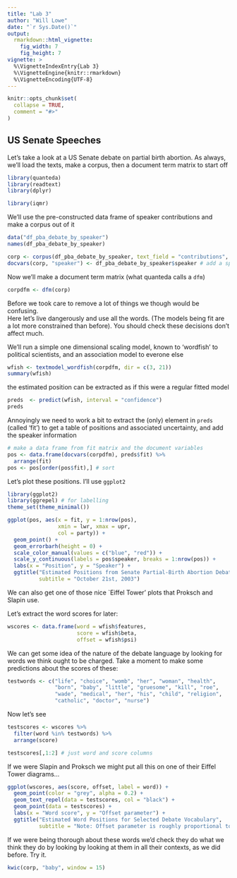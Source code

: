 ```yaml
---
title: "Lab 3"
author: "Will Lowe"
date: "`r Sys.Date()`"
output: 
  rmarkdown::html_vignette:
    fig_width: 7
    fig_height: 7 
vignette: >
  %\VignetteIndexEntry{Lab 3}
  %\VignetteEngine{knitr::rmarkdown}
  %\VignetteEncoding{UTF-8}
---
```


```r
knitr::opts_chunk$set(
  collapse = TRUE,
  comment = "#>"
)
```


## US Senate Speeches

Let's take a look at a US Senate debate on partial birth abortion.
As always, we'll load the texts, make a corpus, then a document term matrix to start off
```r
library(quanteda)
library(readtext)
library(dplyr)

library(iqmr)
```

<!-- the data is in a folder called "abortion-debate-us-senate" in the 'usual place': -->
<!-- ```{r} -->
<!-- # where this data lives on your machine -->
<!-- DATA_DIR <- file.path(system.file(package = "readtext"), "vignette/data") -->
<!-- folder <- file.path(DATA_DIR, "abortion-debate-us-senate") -->
<!-- ``` -->
<!-- Then we make a document feature matrix to fit a model to -->

<!-- Let's take quick look at it these documents: -->
<!-- ```{r} -->
<!-- dir(folder) -->
<!-- ``` -->

<!-- We'll make a corpus and use their rather convenient naming scheme to create docvars. -->
<!-- ```{r} -->
<!-- txts <- readtext(folder, docvarsfrom = "filenames", docvarnames = c("Party", "Speaker")) -->
<!-- corp <- corpus(txts) -->
<!-- summary(corp) -->
<!-- ``` -->

<!-- ## Different version -->

We'll use the pre-constructed data frame of speaker contributions and make a
corpus out of it
```r
data("df_pba_debate_by_speaker")
names(df_pba_debate_by_speaker)

corp <- corpus(df_pba_debate_by_speaker, text_field = "contributions", docid_field = "speaker")
docvars(corp, "speaker") <- df_pba_debate_by_speaker$speaker # add a speaker field
```


Now we'll make a document term matrix (what quanteda calls a `dfm`)
```r
corpdfm <- dfm(corp)
```
Before we took care to remove a lot of things we though would be confusing.  
Here let's live dangerously and use all the words.  (The models being fit are
a lot more constrained than before).  You should check these decisions don't
affect much.

We'll run a simple one dimensional scaling model, known to 'wordfish' to political
scientists, and an association model to everone else
```r
wfish <- textmodel_wordfish(corpdfm, dir = c(3, 21))
summary(wfish)
```
the estimated position can be extracted as if this were a regular fitted model
```r
preds  <- predict(wfish, interval = "confidence")
preds
```

Annoyingly we need to work a bit to extract the (only) element in `preds` 
(called 'fit') to get a table of positions and associated uncertainty, and
add the speaker information
```r
# make a data frame from fit matrix and the document variables
pos <- data.frame(docvars(corpdfm), preds$fit) %>%
  arrange(fit)
pos <- pos[order(pos$fit),] # sort 
```
Let's plot these positions.  I'll use `ggplot2`
```r
library(ggplot2)
library(ggrepel) # for labelling
theme_set(theme_minimal())

ggplot(pos, aes(x = fit, y = 1:nrow(pos), 
                xmin = lwr, xmax = upr, 
                col = party)) +
  geom_point() +
  geom_errorbarh(height = 0) +
  scale_color_manual(values = c("blue", "red")) +
  scale_y_continuous(labels = pos$speaker, breaks = 1:nrow(pos)) +
  labs(x = "Position", y = "Speaker") +
  ggtitle("Estimated Positions from Senate Partial-Birth Abortion Debate",
          subtitle = "October 21st, 2003")
```

We can also get one of those nice `Eiffel Tower' plots that Proksch and Slapin use.

Let's extract the word scores for later:
```r
wscores <- data.frame(word = wfish$features,
                      score = wfish$beta,
                      offset = wfish$psi)
```

We can get some idea of the nature of the debate language by looking for
words we think ought to be charged.  Take a moment to make some predictions
about the scores of these:
```r
testwords <- c("life", "choice", "womb", "her", "woman", "health",
               "born", "baby", "little", "gruesome", "kill", "roe",
               "wade", "medical", "her", "his", "child", "religion",
               "catholic", "doctor", "nurse")
```

Now let's see
```r
testscores <- wscores %>%
  filter(word %in% testwords) %>%
  arrange(score)

testscores[,1:2] # just word and score columns
```

If we were Slapin and Proksch we might put all this on one of their Eiffel Tower
diagrams...

```r
ggplot(wscores, aes(score, offset, label = word)) +
  geom_point(color = "grey", alpha = 0.2) +
  geom_text_repel(data = testscores, col = "black") +
  geom_point(data = testscores) +
  labs(x = "Word score", y = "Offset parameter") +
  ggtitle("Estimated Word Positions for Selected Debate Vocabulary",
          subtitle = "Note: Offset parameter is roughly proportional to word frequency")
```


If we were being thorough about these words we'd check they do what we think they do by looking by looking at them in all their contexts, as we did before. Try it.

```r
kwic(corp, "baby", window = 15)
```


<!-- We can also look at more than one dimension in this data.  For this we'll use the \texttt{ca} package.  You may need use to \texttt{install.package} this first. -->
<!-- <<>>= -->
<!-- library(ca) -->
<!-- dim(senatewfm) ## we need to flip this around for ca -->
<!-- mod2 <- ca(t(senatewfm), nf=2) ## note transpose t -->
<!-- @ -->
<!-- The \texttt{ca} package calls its $\theta$s \texttt{rowcoord} and $\beta$ \texttt{colcoord}. -->

<!-- Although this is a least squares approximation to the wordfish model, the approximation is pretty good.  Let's compare the first dimension with wordfish's document positions.  We'll correlate because the (arbitrary) scaling is different between models -->
<!-- <<>>= -->
<!-- catheta <- mod2$rowcoord[,1] -->
<!-- cor(catheta, mod$theta) -->
<!-- @ -->
<!-- Basically the same, and it's much quicker to fit too\ldots -->

<!-- The \texttt{summary} method is pretty comprehensive, though you'll probably want to read some of Greenacre 2007 to mwds <- mod$wordsake the most of it. -->
<!-- <<eval=FALSE>>= -->
<!-- summary(mod2) -->
<!-- @ -->
<!-- Since we've got multiple dimensions we can check how much variation is being explained in each.  What the slides called $\sigma$ is related to the singular values of the underlying SVD, which we can get from the model. Let's plot these -->
<!-- <<>>= -->
<!-- plot(mod2$sv, pch=16) -->
<!-- @ -->
<!-- The `elbow' after the first dimension is one (fallible) reason to think that this debate is mostly one dimensional. That is at least theoretically plausible. -->

<!-- If you want to see a biplot of all the words and documents, then -->
<!-- <<eval=FALSE>>= -->
<!-- plot(mod2) -->
<!-- @ -->
<!-- but be warned.  It's big\ldots  You may want to read the help page to see how to only show some elements, or to change the colors. -->

<!-- \end{document} -->
